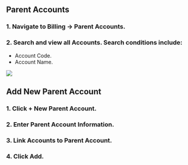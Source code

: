 Parent Accounts
---------------

### 1\. Navigate to Billing -> Parent Accounts.

### 2\. Search and view all Accounts. Search conditions include:

*   Account Code.
*   Account Name.

![](https://uploads-ssl.webflow.com/656a2fae21236d39b5805a4d/65e770bff8928252febbbb09_parentaccount.png)

Add New Parent Account
----------------------

### 1\. Click + New Parent Account.

### 2\. Enter Parent Account Information.

### 3\. Link Accounts to Parent Account.

### 4\. Click Add.